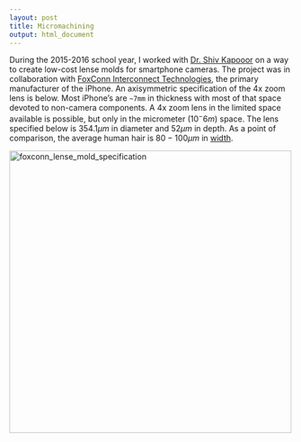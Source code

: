 ```yaml
---
layout: post
title: Micromachining 
output: html_document
---
```


During the 2015-2016 school year, I worked with [Dr. Shiv Kapooor](https://mechanical.illinois.edu/directory/faculty/sgkapoor)  on a way to create low-cost lense molds for smartphone cameras.  The project was in collaboration with [FoxConn Interconnect Technologies](http://www.fit-foxconn.com/), the primary manufacturer of the iPhone. An axisymmetric specification of the 4x zoom lens is below.  Most iPhone's are `~7mm` in thickness with most of that space devoted to non-camera components.  A 4x zoom lens in the limited space available is possible, but only in the micrometer ($10^-6 m$) space.  The lens specified below is $354.1 \mu m$ in diameter and $52 \mu m$ in depth.  As a point of comparison, the average human hair is $80 - 100 \mu m$ in [width](http://www.schwarzkopf.international/sk/en/home/hair_repair/tips_and_tricks/hair_science/hair_dictionary.html#id935467970).

<img src="/images/micromachining/foxconn_axisymmetric.png" alt="foxconn_lense_mold_specification" height="502" width="502">
